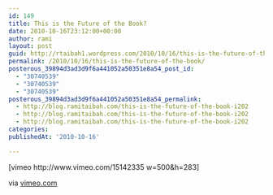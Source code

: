 ```yaml
---
id: 149
title: This is the Future of the Book?
date: 2010-10-16T23:12:00+00:00
author: rami
layout: post
guid: http://rtaibah1.wordpress.com/2010/10/16/this-is-the-future-of-the-book
permalink: /2010/10/16/this-is-the-future-of-the-book/
posterous_39894d3ad3d9f6a441052a50351e8a54_post_id:
  - "30740539"
  - "30740539"
  - "30740539"
posterous_39894d3ad3d9f6a441052a50351e8a54_permalink:
  - http://blog.ramitaibah.com/this-is-the-future-of-the-book-i202
  - http://blog.ramitaibah.com/this-is-the-future-of-the-book-i202
  - http://blog.ramitaibah.com/this-is-the-future-of-the-book-i202
categories:
publishedAt: '2010-10-16'

---
```

<div class="posterous_bookmarklet_entry">
  [vimeo http://www.vimeo.com/15142335 w=500&h=283]</p> 
  
  <div class="posterous_quote_citation">
    via <a href="http://vimeo.com/15142335">vimeo.com</a>
  </div>
  
  <p>
    &nbsp;
  </p>
</div>
